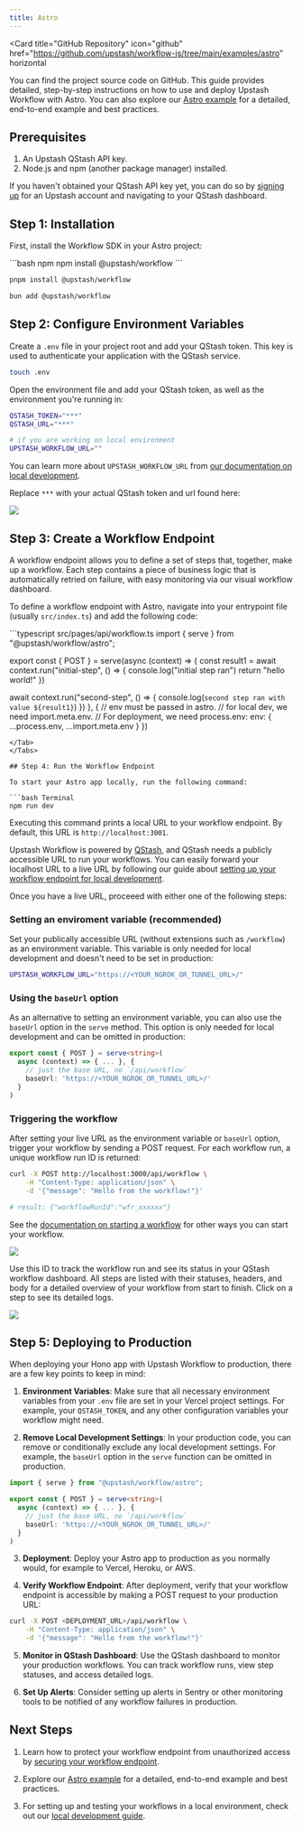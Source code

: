 ```yaml
---
title: Astro
---
```


<Card
  title="GitHub Repository"
  icon="github"
  href="https://github.com/upstash/workflow-js/tree/main/examples/astro"
  horizontal
>
  You can find the project source code on GitHub.
</Card>
This guide provides detailed, step-by-step instructions on how to use and deploy
Upstash Workflow with Astro. You can also explore our [Astro example](https://github.com/upstash/workflow-js/tree/main/examples/astro)
for a detailed, end-to-end example and best practices.

## Prerequisites

1. An Upstash QStash API key.
2. Node.js and npm (another package manager) installed.

If you haven't obtained your QStash API key yet, you can do so by [signing up](https://console.upstash.com/login) for an Upstash account and navigating to your QStash dashboard.

## Step 1: Installation

First, install the Workflow SDK in your Astro project:

<CodeGroup>
  ```bash npm
  npm install @upstash/workflow 
  ```

  ```bash pnpm
  pnpm install @upstash/workflow
  ```

  ```bash bun
  bun add @upstash/workflow
  ```
</CodeGroup>

## Step 2: Configure Environment Variables

Create a `.env` file in your project root and add your QStash token. This key is used to authenticate your application with the QStash service.

```bash Terminal
touch .env
```

Open the environment file and add your QStash token, as well as the environment you're running in:

```bash .env
QSTASH_TOKEN="***"
QSTASH_URL="***"

# if you are working on local environment
UPSTASH_WORKFLOW_URL=""
```

You can learn more about `UPSTASH_WORKFLOW_URL` from [our documentation on local development](https://upstash.com/docs/workflow/howto/local-development).

Replace `***` with your actual QStash token and url found here:

<Frame>
  <img src="/img/qstash-workflow/qstash_token.png" />
</Frame>

## Step 3: Create a Workflow Endpoint

A workflow endpoint allows you to define a set of steps that, together, make up a workflow. Each step contains a piece of business logic that is automatically retried on failure, with easy monitoring via our visual workflow dashboard.

To define a workflow endpoint with Astro, navigate into your entrypoint file (usually `src/index.ts`) and add the following code:

<Tabs>
<Tab title="Minimal example">
```typescript src/pages/api/workflow.ts
import { serve } from "@upstash/workflow/astro";


export const { POST } = serve<string>(async (context) => {
  const result1 = await context.run("initial-step", () => {
    console.log("initial step ran")
    return "hello world!"
  })

  await context.run("second-step", () => {
    console.log(`second step ran with value ${result1}`)
  })
}, {
  // env must be passed in astro.
  // for local dev, we need import.meta.env.
  // For deployment, we need process.env:
  env: {
    ...process.env,
    ...import.meta.env
  }
})

````
</Tab>
</Tabs>

## Step 4: Run the Workflow Endpoint

To start your Astro app locally, run the following command:

```bash Terminal
npm run dev
````

Executing this command prints a local URL to your workflow endpoint. By default, this URL is `http://localhost:3001`.

Upstash Workflow is powered by [QStash](/qstash/overall/getstarted), and QStash needs a publicly accessible URL to run your workflows. You can easily forward your localhost URL to a live URL by following our guide about [setting up your workflow endpoint for local development](/workflow/howto/local-development).

Once you have a live URL, proceeed with either one of the following steps:

### Setting an enviroment variable (recommended)

Set your publically accessible URL (without extensions such as `/workflow`) as an environment variable. This variable is only needed for local development and doesn't need to be set in production:

```bash .env
UPSTASH_WORKFLOW_URL="https://<YOUR_NGROK_OR_TUNNEL_URL>/"
```

### Using the `baseUrl` option

As an alternative to setting an environment variable, you can also use the `baseUrl` option in the `serve` method. This option is only needed for local development and can be omitted in production:

```typescript src/pages/api/workflow.ts
export const { POST } = serve<string>(
  async (context) => { ... }, {
    // just the base URL, no `/api/workflow`
    baseUrl: 'https://<YOUR_NGROK_OR_TUNNEL_URL>/'
  }
)
```

### Triggering the workflow


After setting your live URL as the environment variable or `baseUrl` option, trigger
your workflow by sending a POST request. For each workflow run, a unique workflow
run ID is returned:

```bash Terminal
curl -X POST http://localhost:3000/api/workflow \
    -H "Content-Type: application/json" \
    -d '{"message": "Hello from the workflow!"}'

# result: {"workflowRunId":"wfr_xxxxxx"}
```

See the [documentation on starting a workflow](/workflow/howto/start) for other ways you can start your workflow.

<Frame>
  <img src="/img/qstash-workflow/hono_local_request.png" />
</Frame>

Use this ID to track the workflow run and see its status in your QStash workflow dashboard. All steps are listed with their statuses, headers, and body for a detailed overview of your workflow from start to finish. Click on a step to see its detailed logs.

<Frame>
  <img src="/img/qstash-workflow/dashboard.png" />
</Frame>

## Step 5: Deploying to Production

When deploying your Hono app with Upstash Workflow to production, there are a few key points to keep in mind:

1. **Environment Variables**: Make sure that all necessary environment variables from your `.env` file are set in your Vercel project settings. For example, your `QSTASH_TOKEN`, and any other configuration variables your workflow might need.

2. **Remove Local Development Settings**: In your production code, you can remove or conditionally exclude any local development settings. For example, the `baseUrl` option in the `serve` function can be omitted in production.

```typescript src/index.ts
import { serve } from "@upstash/workflow/astro";

export const { POST } = serve<string>(
  async (context) => { ... }, {
    // just the base URL, no `/api/workflow`
    baseUrl: 'https://<YOUR_NGROK_OR_TUNNEL_URL>/'
  }
)
```

3. **Deployment**: Deploy your Astro app to production as you normally would, for example to Vercel, Heroku, or AWS.

4. **Verify Workflow Endpoint**: After deployment, verify that your workflow endpoint is accessible by making a POST request to your production URL:

```bash Terminal
curl -X POST <DEPLOYMENT_URL>/api/workflow \
    -H "Content-Type: application/json" \
    -d '{"message": "Hello from the workflow!"}'
```

5. **Monitor in QStash Dashboard**: Use the QStash dashboard to monitor your production workflows. You can track workflow runs, view step statuses, and access detailed logs.

6. **Set Up Alerts**: Consider setting up alerts in Sentry or other monitoring tools to be notified of any workflow failures in production.

## Next Steps

1. Learn how to protect your workflow endpoint from unauthorized access by [securing your workflow endpoint](/workflow/howto/security).

2. Explore our [Astro example](https://github.com/upstash/workflow-js/tree/main/examples/astro) for a detailed, end-to-end example and best practices.

3. For setting up and testing your workflows in a local environment, check out our [local development guide](/workflow/howto/local-development).
